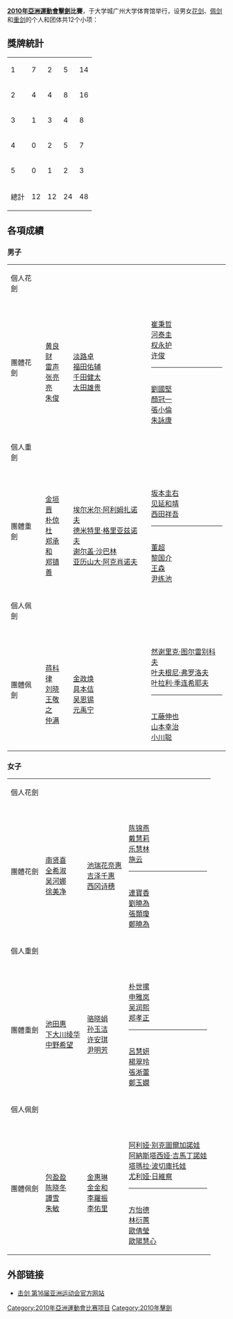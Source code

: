 {{NoteTA|G1=Sports}}
'''[[2010年亞洲運動會|2010年亞洲運動會]][[擊劍|擊劍]]比賽'''，于大学城广州大学体育馆举行，设男女[[花剑|花剑]]、[[軍刀_(擊劍)|佩剑]]和[[重剑|重剑]]的个人和团体共12个小项：

== 獎牌統計 ==
{| {{RankedMedalTable|class=wikitable sortable}}
|-
|1||align=left|{{flagIOC2team|KOR|2010年亞洲運動會}}||7||2||5||14
|-
|2||align=left|{{flagIOC2team|CHN|2010年亞洲運動會}}||4||4||8||16
|-
|3||align=left|{{flagIOC2team|JPN|2010年亞洲運動會}}||1||3||4||8
|-
|4||align=left|{{flagIOC2team|HKG|2010年亞洲運動會}}||0||2||5||7
|-
|5||align=left|{{flagIOC2team|KAZ|2010年亞洲運動會}}||0||1||2||3
|- class="sortbottom"
!colspan=2| 總計 || 12 || 12 || 24 || 48
|}

== 各項成績 ==
=== 男子 ===
{| {{MedalistTable|type=項目|labelwidth=180px|width=200px|columns=1|style=font-size:small;}}
|-
| 個人花劍
| {{flagIOC2athlete|[[崔秉哲|崔秉哲]]|KOR|2010年亞洲運動會}}
| {{flagIOC2athlete|[[張小倫|張小倫]]|HKG|2010年亞洲運動會}}
| {{flagIOC2athlete|[[雷聲|雷聲]]|CHN|2010年亞洲運動會}}<br />
{{flagIOC2athlete|[[太田雄貴|太田雄貴]]|JPN|2010年亞洲運動會}}
|-
| 團體花劍
| {{flagIOC2team|CHN|2010年亞洲運動會}}<br />[[黄良财|黄良财]]<br />[[雷声|雷声]]<br />[[张亮亮|张亮亮]]<br />[[朱俊_(击剑运动员)|朱俊]]
| {{flagIOC2team|JPN|2010年亞洲運動會}}<br />[[淡路卓|淡路卓]]<br />[[福田佑辅|福田佑辅]]<br />[[千田健太|千田健太]]<br />[[太田雄贵|太田雄贵]]
| {{flagIOC2team|KOR|2010年亞洲運動會}}<br />[[崔秉哲|崔秉哲]]<br />[[河泰圭|河泰圭]]<br />[[权永护|权永护]]<br />[[許俊_(擊劍運動員)|许俊]]<hr />
{{flagIOC2team|HKG|2010年亞洲運動會}}<br />[[劉國堅|劉國堅]]<br />[[顏冠一|顏冠一]]<br />[[張小倫|張小倫]]<br />[[朱詠康|朱詠康]]
|-
| 個人重劍
| {{flagIOC2athlete|[[金垣晋|金垣晋]]|KOR|2010年亞洲運動會}}
| {{flagIOC2athlete|[[黎国介|黎国介]]|CHN|2010年亞洲運動會}}
| {{flagIOC2athlete|[[西田祥吾|西田祥吾]]|JPN|2010年亞洲運動會}}<br />
{{flagIOC2athlete|[[尹练池|尹练池]]|CHN|2010年亞洲運動會}}
|-
| 團體重劍
| {{flagIOC2team|KOR|2010年亞洲運動會}}<br />[[金垣晋|金垣晋]]<br />[[朴倞杜|朴倞杜]]<br />[[郑承和|郑承和]]<br />[[郑镇善|郑镇善]]
| {{flagIOC2team|KAZ|2010年亞洲運動會}}<br />[[埃尔米尔·阿利姆扎诺夫|埃尔米尔·阿利姆扎诺夫]]<br />[[德米特里·格里亚兹诺夫|德米特里·格里亚兹诺夫]]<br />[[谢尔盖·沙巴林|谢尔盖·沙巴林]]<br />[[亚历山大·阿克肖诺夫|亚历山大·阿克肖诺夫]]
| {{flagIOC2team|JPN|2010年亞洲運動會}}<br />[[坂本圭右|坂本圭右]]<br />[[见延和靖|见延和靖]]<br />[[西田祥吾|西田祥吾]]<hr />
{{flagIOC2team|CHN|2010年亞洲運動會}}<br />[[董超|董超]]<br />[[黎国介|黎国介]]<br />[[王森|王森]]<br />[[尹练池|尹练池]]
|-
| 個人佩劍
| {{flagIOC2athlete|[[具本佶|具本佶]]|KOR|2010年亞洲運動會}}
| {{flagIOC2athlete|[[仲滿|仲滿]]|CHN|2010年亞洲運動會}}
| {{flagIOC2athlete|[[王敬之|王敬之]]|CHN|2010年亞洲運動會}}<br />
{{flagIOC2athlete|[[吳恩錫|吳恩錫]]|KOR|2010年亞洲運動會}}
|-
| 團體佩劍
| {{flagIOC2team|CHN|2010年亞洲運動會}}<br />[[蒋科律|蒋科律]]<br />[[刘晓|刘晓]]<br />[[王敬之|王敬之]]<br />[[仲满|仲满]]
| {{flagIOC2team|KOR|2010年亞洲運動會}}<br />[[金政焕|金政焕]]<br />[[具本佶|具本佶]]<br />[[吴恩锡|吴恩锡]]<br />[[元禹宁|元禹宁]]
| {{flagIOC2team|KAZ|2010年亞洲運動會}}<br />[[然谢里克·图尔雷别科夫|然谢里克·图尔雷别科夫]]<br />[[叶夫根尼·弗罗洛夫|叶夫根尼·弗罗洛夫]]<br />[[叶拉利·季连希耶夫|叶拉利·季连希耶夫]]<hr />
{{flagIOC2team|JPN|2010年亞洲運動會}}<br />[[工藤伸也|工藤伸也]]<br />[[山本幸治|山本幸治]]<br />[[小川聪|小川聪]]
|}

=== 女子 ===
{| {{MedalistTable|type=項目|labelwidth=180px|width=200px|columns=1|style=font-size:small;}}
|-
| 個人花劍
| {{flagIOC2athlete|[[南賢喜|南賢喜]]|KOR|2010年亞洲運動會}}
| {{flagIOC2athlete|[[陳錦燕|陳錦燕]]|CHN|2010年亞洲運動會}}
| {{flagIOC2athlete|[[戴慧莉|戴慧莉]]|CHN|2010年亞洲運動會}}<br />
{{flagIOC2athlete|[[全希淑|全希淑]]|KOR|2010年亞洲運動會}}
|-
| 團體花劍
| {{flagIOC2team|KOR|2010年亞洲運動會}}<br />[[南贤喜|南贤喜]]<br />[[全希淑|全希淑]]<br />[[吴河娜|吴河娜]]<br />[[徐美净|徐美净]]
| {{flagIOC2team|JPN|2010年亞洲運動會}}<br />[[池瑞花奈惠|池瑞花奈惠]]<br />[[吉泽千惠|吉泽千惠]]<br />[[西冈诗穗|西冈诗穗]]
| {{flagIOC2team|CHN|2010年亞洲運動會}}<br />[[陈锦燕|陈锦燕]]<br />[[戴慧莉|戴慧莉]]<br />[[乐慧林|乐慧林]]<br />[[施云|施云]]<hr />
{{flagIOC2team|HKG|2010年亞洲運動會}}<br />[[連寶香|連寶香]]<br />[[劉曉為|劉曉為]]<br />[[張顥瓊|張顥瓊]]<br />[[鄭曉為|鄭曉為]]
|-
| 個人重劍
| {{flagIOC2athlete|[[駱曉娟|駱曉娟]]|CHN|2010年亞洲運動會}}
| {{flagIOC2athlete|[[中野希望|中野希望]]|JPN|2010年亞洲運動會}}
| {{flagIOC2athlete|[[許安琪|許安琪]]|CHN|2010年亞洲運動會}}<br />
{{flagIOC2athlete|[[楊翠玲|楊翠玲]]|HKG|2010年亞洲運動會}}
|-
| 團體重劍
| {{flagIOC2team|JPN|2010年亞洲運動會}}<br />[[池田惠|池田惠]]<br />[[下大川绫华|下大川绫华]]<br />[[中野希望|中野希望]]
| {{flagIOC2team|CHN|2010年亞洲運動會}}<br />[[骆晓娟|骆晓娟]]<br />[[孙玉洁|孙玉洁]]<br />[[许安琪|许安琪]]<br />[[尹明芳|尹明芳]]
| {{flagIOC2team|KOR|2010年亞洲運動會}}<br />[[朴世摞|朴世摞]]<br />[[申雅岚|申雅岚]]<br />[[吴润熙|吴润熙]]<br />[[郑孝正|郑孝正]]<hr />
{{flagIOC2team|HKG|2010年亞洲運動會}}<br />[[呂慧妍|呂慧妍]]<br />[[楊翠玲|楊翠玲]]<br />[[張淅蕾|張淅蕾]]<br />[[鄭玉嫻|鄭玉嫻]]
|-
| 個人佩劍
| {{flagIOC2athlete|[[金惠琳_(击剑运动员)|金惠琳]]|KOR|2010年亞洲運動會}}
| {{flagIOC2athlete|[[歐倩瑩|歐倩瑩]]|HKG|2010年亞洲運動會}}
| {{flagIOC2athlete|[[金金和|金金和]]|KOR|2010年亞洲運動會}}<br />
{{flagIOC2athlete|[[谭雪|谭雪]]|CHN|2010年亞洲運動會}}
|-
| 團體佩劍
| {{flagIOC2team|CHN|2010年亞洲運動會}}<br />[[包盈盈|包盈盈]]<br />[[陈晓冬|陈晓冬]]<br />[[譚雪|譚雪]]<br />[[朱敏_(击剑运动员)|朱敏]]
| {{flagIOC2team|KOR|2010年亞洲運動會}}<br />[[金惠琳_(击剑运动员)|金惠琳]]<br />[[金金和|金金和]]<br />[[李羅振|李羅振]]<br />[[李佑里|李佑里]]
| {{flagIOC2team|KAZ|2010年亞洲運動會}}<br />[[阿利娅·别克圖爾加諾娃|阿利娅·别克圖爾加諾娃]]<br />[[阿納斯塔西娅·吉馬丁諾娃|阿納斯塔西娅·吉馬丁諾娃]]<br />[[塔瑪拉·波切庫托娃|塔瑪拉·波切庫托娃]]<br />[[尤利娅·日維察|尤利娅·日維察]]<hr />
{{flagIOC2team|HKG|2010年亞洲運動會}}<br />[[方怡德|方怡德]]<br />[[林衍蕙|林衍蕙]]<br />[[歐倩瑩|歐倩瑩]]<br />[[歐陽慧心|歐陽慧心]]
|}

== 外部链接 ==
*[http://www.gz2010.cn/08/0304/16/4673TR9G00780015.html 击剑 第16届亚洲运动会官方网站]{{Wayback|url=http://www.gz2010.cn/08/0304/16/4673TR9G00780015.html |date=20191114221320 }}

{{2010年亞洲運動會項目}}
{{亞洲運動會擊劍比賽}}
[[Category:2010年亞洲運動會比赛项目|Category:2010年亞洲運動會比赛项目]]
[[Category:2010年擊劍|Category:2010年擊劍]]